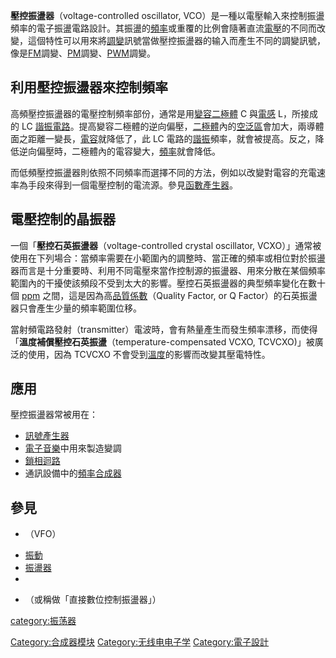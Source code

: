 '''壓控振盪器'''（voltage-controlled oscillator, VCO）是一種以電壓輸入來控制振盪頻率的電子振盪電路設計。其振盪的[[頻率|頻率]]或重覆的比例會隨著直流[[電壓|電壓]]的不同而改變，這個特性可以用來將[[调制|調變]]訊號當做壓控振盪器的输入而產生不同的調變訊號，像是[[频率调制|FM]]調變、[[相位调制|PM]]調變、[[脈衝寬度調變|PWM]]調變。<!-- And FSK and PSK, but let's not gild the lily too much! -->

==利用壓控振盪器來控制頻率==
高頻壓控振盪器的電壓控制頻率部份，通常是用[[變容二極體|變容二極體]] C 與[[電感|電感]] L，所接成的 LC [[諧振電路|諧振電路]]。提高變容二極體的逆向偏壓，[[二極體|二極體]]內的[[空泛區|空泛區]]會加大，兩導體面之距離一變長，[[電容|電容]]就降低了，此 LC 電路的[[諧振|諧振]]頻率，就會被提高。反之，降低逆向偏壓時，二極體內的電容變大，[[頻率|頻率]]就會降低。

而低頻壓控振盪器則依照不同頻率而選擇不同的方法，例如以改變對電容的充電速率為手段來得到一個電壓控制的電流源。參見[[函數產生器|函數產生器]]。

==電壓控制的晶振器==

一個「'''壓控石英振盪器'''（voltage-controlled crystal oscillator, VCXO）」通常被使用在下列場合：當頻率需要在小範圍內的調整時、當正確的頻率或相位對於振盪器而言是十分重要時、利用不同電壓來當作控制源的振盪器、用來分散在某個頻率範圍內的干擾使該頻段不受到太大的影響。壓控石英振盪器的典型頻率變化在數十個 [[百萬分率|ppm]] 之間，這是因為高[[品質係數|品質係數]]（Quality Factor, or Q Factor）的石英振盪器只會產生少量的頻率範圍位移。

當射頻電路發射（transmitter）電波時，會有熱量產生而發生頻率漂移，而使得「'''溫度補償壓控石英振盪'''（temperature-compensated VCXO, TCVCXO)」被廣泛的使用，因為 TCVCXO 不會受到[[溫度|溫度]]的影響而改變其壓電特性。
<!-- 
FM isn't done this way -- Voltage controlled oscillator using a [[quartz|quartz]] [[Crystal_oscillator|crystal]] is sometimes found in [[radio|radio]] [[transmitter|transmitter]]s for frequency-modulating an [[input|input]] [[Signal_(information_theory)|signal]].  The [[piezoelectric_effect|piezoelectric effect]] of quartz causes it to vibrates at its resonant [[frequency|frequency]]. This frequency can be as high as a few hundred meagaherts when using [[overtone|overtone]] crystals. VCXOs do not have as wide a modulation range as non crystal controlled types because the very high [[Q_factor|Q factor]] of the crystals allows only a small ''pull-in'' or ''pulling'' range of frequencies. -->

==應用==
壓控振盪器常被用在：
*[[訊號產生器|訊號產生器]]
*[[電子音樂|電子音樂]]中用來製造變調
*[[鎖相迴路|鎖相迴路]]
*通訊設備中的[[頻率合成器|頻率合成器]]

==參見==
* {{le|變頻振盪器|Variable-frequency oscillator}}（VFO）
* [[振動|振動]]
* [[振盪器|振盪器]]
* {{le|合成器模組|Modular synthesizer}}
* {{le|數位控制振盪器|Numerically-controlled oscillator}}（或稱做「直接數位控制振盪器」）
{{Authority control}}
[[category:振荡器|category:振荡器]]
[[Category:合成器模块|Category:合成器模块]]
[[Category:无线电电子学|Category:无线电电子学]]
[[Category:電子設計|Category:電子設計]]